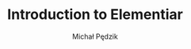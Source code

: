 ---
layout: '@/layouts/BlogPostLayout.astro'
pubDate: 2023-10-16T13:12:43
title: 'Introduction to Elementiar'
description: 'Introduction to project Elementiar.'
author: 'Michał Pędzik'
image:
    url: 'https://picsum.photos/640/300'
    alt: 'Placeholder alt text'
tags: ["elementiar", "personal"]
---